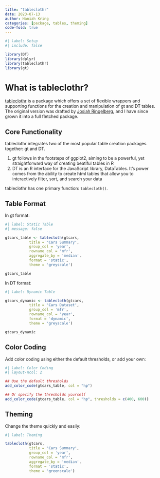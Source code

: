 ```yaml
---
title: "tableclothr"
date: 2023-07-13
author: Haniah Kring 
categories: [package, tables, theming]
code-fold: true
---
```


```r
#| label: Setup
#| include: false

library(DT)
library(dplyr)
library(tableclothr)
library(gt)

```

# What is tableclothr?

[tableclothr](https://github.com/hrkring/tableclothr) is a package which offers a set of flexible wrappers and supporting functions for the creation and manipulation of gt and DT tables. The original version was drafted by [Josiah Ringelberg](https://jringelb.github.io), and I have since grown it into a full fletched package.


## Core Functionality

tableclothr integrates two of the most popular table creation packages together: gt and DT.

1. gt follows in the footsteps of ggplot2, aiming to be a powerful, yet straightforward way of creating beatiful tables in R
2. DT is an R interface for the JavaScript library, DataTables. It's power comes from the ability to create html tables that allow you to interactively filter, sort, and search your data

tableclothr has one primary function: `tablecloth()`.

## Table Format

In gt format:

```r
#| label: Static Table
#| message: false

gtcars_table <- tablecloth(gtcars,
           title = 'Cars Summary',
           group_col = 'year',
           rowname_col = 'mfr',
           aggregate_by = 'median',
           format = 'static',
           theme = 'greyscale')

gtcars_table

```

In DT format:

```r
#| label: Dynamic Table

gtcars_dynamic <- tablecloth(gtcars,
           title = 'Cars Dataset',
           group_col = 'mfr',
           rowname_col = 'year',
           format = 'dynamic',
           theme = 'greyscale')

gtcars_dynamic

```

## Color Coding

Add color coding using either the default thresholds, or add your own:

```r
#| label: Color Coding
#| layout-ncol: 2

## Use the default thresholds
add_color_code(gtcars_table, col = "hp")

## Or specify the thresholds yourself
add_color_code(gtcars_table, col = "hp", thresholds = c(400, 600))

```

## Theming

Change the theme quickly and easily:

```r
#| label: Theming

tablecloth(gtcars,
           title = 'Cars Summary',
           group_col = 'year',
           rowname_col = 'mfr',
           aggregate_by = 'median',
           format = 'static',
           theme = 'greenscale')

```
